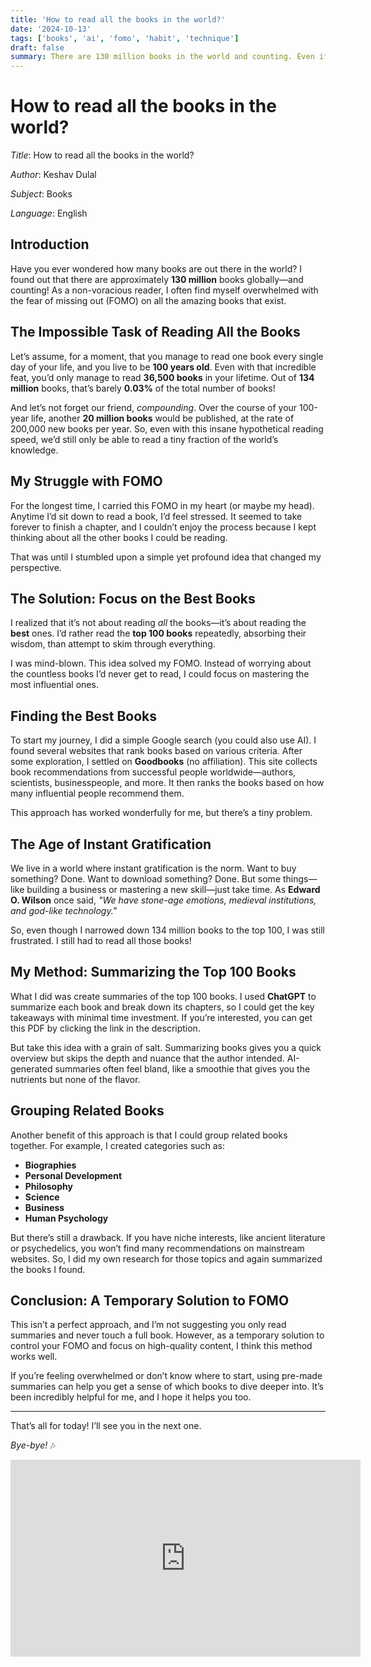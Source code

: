 ```yaml
---
title: 'How to read all the books in the world?'
date: '2024-10-13'
tags: ['books', 'ai', 'fomo', 'habit', 'technique']
draft: false
summary: There are 130 million books in the world and counting. Even if you read everysingle day of your entire life, you will read less the 0.03% of the books in the world. I have been living with this FOMO "Fear of Missing Out" for so long. Here is how I overcome it.
---
```


<!-- # How to Overcome the Fear of Missing Out (FOMO) on Books -->
# How to read all the books in the world?

_Title_: How to read all the books in the world?

_Author_: Keshav Dulal

_Subject_: Books

_Language_: English

<!-- _Source_: [Project Gutenberg](https://www.gutenberg.org/ebooks/35) -->

## Introduction

Have you ever wondered how many books are out there in the world? I found out that there are approximately **130 million** books globally—and counting! As a non-voracious reader, I often find myself overwhelmed with the fear of missing out (FOMO) on all the amazing books that exist.

## The Impossible Task of Reading All the Books

Let’s assume, for a moment, that you manage to read one book every single day of your life, and you live to be **100 years old**. Even with that incredible feat, you’d only manage to read **36,500 books** in your lifetime. Out of **134 million** books, that’s barely **0.03%** of the total number of books!

And let’s not forget our friend, *compounding*. Over the course of your 100-year life, another **20 million books** would be published, at the rate of 200,000 new books per year. So, even with this insane hypothetical reading speed, we’d still only be able to read a tiny fraction of the world’s knowledge. 

## My Struggle with FOMO

For the longest time, I carried this FOMO in my heart (or maybe my head). Anytime I’d sit down to read a book, I’d feel stressed. It seemed to take forever to finish a chapter, and I couldn’t enjoy the process because I kept thinking about all the other books I could be reading.

That was until I stumbled upon a simple yet profound idea that changed my perspective.

## The Solution: Focus on the Best Books

I realized that it’s not about reading *all* the books—it’s about reading the **best** ones. I’d rather read the **top 100 books** repeatedly, absorbing their wisdom, than attempt to skim through everything.

I was mind-blown. This idea solved my FOMO. Instead of worrying about the countless books I’d never get to read, I could focus on mastering the most influential ones.

## Finding the Best Books

To start my journey, I did a simple Google search (you could also use AI). I found several websites that rank books based on various criteria. After some exploration, I settled on **Goodbooks** (no affiliation). This site collects book recommendations from successful people worldwide—authors, scientists, businesspeople, and more. It then ranks the books based on how many influential people recommend them.

This approach has worked wonderfully for me, but there’s a tiny problem.

## The Age of Instant Gratification

We live in a world where instant gratification is the norm. Want to buy something? Done. Want to download something? Done. But some things—like building a business or mastering a new skill—just take time. As **Edward O. Wilson** once said, *"We have stone-age emotions, medieval institutions, and god-like technology."*

So, even though I narrowed down 134 million books to the top 100, I was still frustrated. I still had to read all those books!

## My Method: Summarizing the Top 100 Books

What I did was create summaries of the top 100 books. I used **ChatGPT** to summarize each book and break down its chapters, so I could get the key takeaways with minimal time investment. If you’re interested, you can get this PDF by clicking the link in the description.

But take this idea with a grain of salt. Summarizing books gives you a quick overview but skips the depth and nuance that the author intended. AI-generated summaries often feel bland, like a smoothie that gives you the nutrients but none of the flavor.

## Grouping Related Books

Another benefit of this approach is that I could group related books together. For example, I created categories such as:

- **Biographies**
- **Personal Development**
- **Philosophy**
- **Science**
- **Business**
- **Human Psychology**

But there’s still a drawback. If you have niche interests, like ancient literature or psychedelics, you won’t find many recommendations on mainstream websites. So, I did my own research for those topics and again summarized the books I found.

## Conclusion: A Temporary Solution to FOMO

This isn’t a perfect approach, and I’m not suggesting you only read summaries and never touch a full book. However, as a temporary solution to control your FOMO and focus on high-quality content, I think this method works well.

If you’re feeling overwhelmed or don’t know where to start, using pre-made summaries can help you get a sense of which books to dive deeper into. It’s been incredibly helpful for me, and I hope it helps you too.

---

That’s all for today! I’ll see you in the next one.

*Bye-bye!* 🎶

<iframe width="560" height="315" src="https://www.youtube.com/embed/2nciXzfLJE4?si=qkqEgQ68eOhuLGGZ" title="YouTube video player" frameborder="0" allow="accelerometer; autoplay; clipboard-write; encrypted-media; gyroscope; picture-in-picture; web-share" referrerpolicy="strict-origin-when-cross-origin" allowfullscreen></iframe>